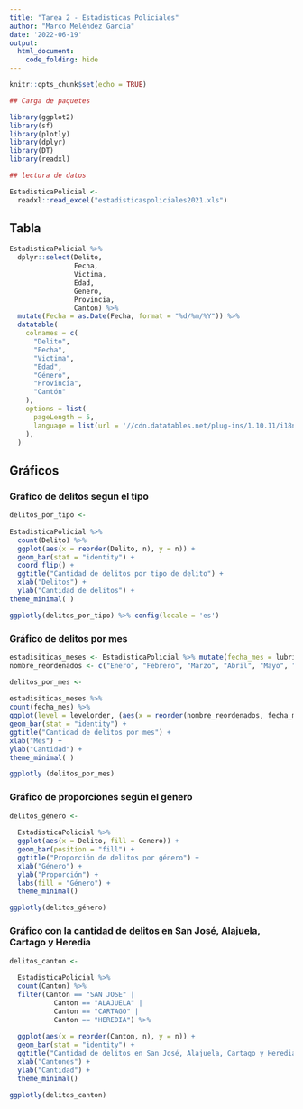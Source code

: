---
title: "Tarea 2 - Estadisticas Policiales"
author: "Marco Meléndez García"
date: '2022-06-19'
output: 
  html_document:
    code_folding: hide
---

```{r setup, include=FALSE}

knitr::opts_chunk$set(echo = TRUE)
```  

```{r carga-paquetes, message=FALSE}

## Carga de paquetes

library(ggplot2)
library(sf)
library(plotly)
library(dplyr)
library(DT)
library(readxl)

```  

```{r lectura-datos, message=FALSE, echo=FALSE}

## lectura de datos

EstadisticaPolicial <-
  readxl::read_excel("estadisticaspoliciales2021.xls")

```  

## Tabla  

```{r tabla, message=FALSE, echo=FALSE, warning=FALSE}

EstadisticaPolicial %>%
  dplyr::select(Delito,
                Fecha,
                Victima,
                Edad,
                Genero,
                Provincia,
                Canton) %>%
  mutate(Fecha = as.Date(Fecha, format = "%d/%m/%Y")) %>%
  datatable(
    colnames = c(
      "Delito",
      "Fecha",
      "Victima",
      "Edad",
      "Género",
      "Provincia",
      "Cantón"
    ),
    options = list(
      pageLength = 5,
      language = list(url = '//cdn.datatables.net/plug-ins/1.10.11/i18n/Spanish.json')
    ),
  )

```  

## Gráficos  

### Gráfico de delitos segun el tipo  

```{r cantidad de delitos por el tipo de delito, message=FALSE}

delitos_por_tipo <-
  
EstadisticaPolicial %>%
  count(Delito) %>%
  ggplot(aes(x = reorder(Delito, n), y = n)) +
  geom_bar(stat = "identity") +
  coord_flip() +
  ggtitle("Cantidad de delitos por tipo de delito") +
  xlab("Delitos") +
  ylab("Cantidad de delitos") +
theme_minimal( )

ggplotly(delitos_por_tipo) %>% config(locale = 'es')

```  

### Gráfico de delitos por mes  

```{r,delitos segun el mes_datos acomodados, message=FALSE}

estadisiticas_meses <- EstadisticaPolicial %>% mutate(fecha_mes = lubridate::month(Fecha)) 
nombre_reordenados <- c("Enero", "Febrero", "Marzo", "Abril", "Mayo", "Junio", "Julio", "Agosto", "Septiembre", "Octubre", "Noviembre")

``` 
```{r, delitos segun el mes, message=FALSE}

delitos_por_mes <-
  
estadisiticas_meses %>%
count(fecha_mes) %>%
ggplot(level = levelorder, (aes(x = reorder(nombre_reordenados, fecha_mes), y = n))) +
geom_bar(stat = "identity") +
ggtitle("Cantidad de delitos por mes") +
xlab("Mes") +
ylab("Cantidad") +
theme_minimal( )

ggplotly (delitos_por_mes)

```  

### Gráfico de proporciones según el género  

```{r, proporción de delitos según el género, message=FALSE}

delitos_género <-
  
  EstadisticaPolicial %>%
  ggplot(aes(x = Delito, fill = Genero)) +
  geom_bar(position = "fill") +
  ggtitle("Proporción de delitos por género") +
  xlab("Género") +
  ylab("Proporción") +
  labs(fill = "Género") +
  theme_minimal()

ggplotly(delitos_género) 

```  
  
### Gráfico con la cantidad de delitos en San José, Alajuela, Cartago y Heredia  

```{r Delitos en cuatro cantones, message=FALSE}

delitos_canton <-
  
  EstadisticaPolicial %>%
  count(Canton) %>%
  filter(Canton == "SAN JOSE" |
           Canton == "ALAJUELA" |
           Canton == "CARTAGO" | 
           Canton == "HEREDIA") %>%
  
  ggplot(aes(x = reorder(Canton, n), y = n)) +
  geom_bar(stat = "identity") +
  ggtitle("Cantidad de delitos en San José, Alajuela, Cartago y Heredia") +
  xlab("Cantones") +
  ylab("Cantidad") +
  theme_minimal()

ggplotly(delitos_canton)

```